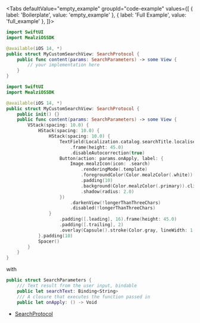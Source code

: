 
<Tabs defaultValue="empty_example" groupId="code-example"
values={[
    { label: 'Boilerplate', value: 'empty_example' },
    { label: 'Full Example', value: 'full_example' },
]}>
<TabItem value="empty_example">

```swift
import SwiftUI
import MealziOSSDK

@available(iOS 14, *)
public struct MyCustomSearchView: SearchProtocol {
    public func content(params: SearchParameters) -> some View {
        // your implementation here
    }
}
```
</TabItem>
<TabItem value="full_example">

```swift
import SwiftUI
import MealziOSSDK

@available(iOS 14, *)
public struct MyCustomSearchView: SearchProtocol {
    public init() {}
    public func content(params: SearchParameters) -> some View {
        VStack(spacing: 10.0) {
            HStack(spacing: 10.0) {
                HStack(spacing: 10.0) {
                    TextField(Localization.catalog.searchTitle.localised, text: params.searchText)
                        .frame(height: 45.0)
                        .disableAutocorrection(true)
                    Button(action: params.onApply, label: {
                        Image.mealzIcon(icon: .search)
                            .renderingMode(.template)
                            .foregroundColor(Color.mealzColor(.white))
                            .padding(10)
                            .background(Color.mealzColor(.primary)).clipShape(Circle())
                            .shadow(radius: 2.0)
                    })
                        .darkenView(!longerThanThreeChars)
                        .disabled(!longerThanThreeChars)
                }
                    .padding([.leading], 16).frame(height: 45.0)
                    .padding([.trailing], 2)
                    .overlay(Capsule().stroke(Color.gray, lineWidth: 1.0))
            }.padding(10)
            Spacer()
        }
    }
}
```
</TabItem>
</Tabs>

with 

```swift
public struct SearchParameters {
    /// Text result from the user input, bindable
    public let searchText: Binding<String>
    /// A closure that executes the function passed in
    public let onApply: () -> Void
```

- [SearchProtocol](https://miamtech.github.io/MealziOSSDKRelease/documentation/mealziossdk/searchbarprotocol)